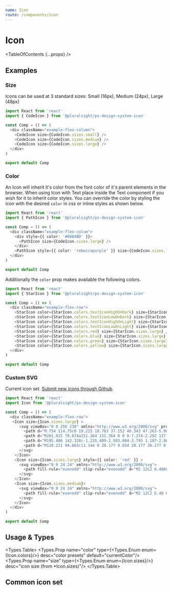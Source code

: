 ```yaml
---
name: Icon
route: /components/icon
---
```


# Icon

<TableOfContents {...props} />

## Examples

### Size

Icons can be used at 3 standard sizes: Small (16px), Medium (24px), Large (48px)

```typescript
import React from 'react'
import { CodeIcon } from '@pluralsight/ps-design-system-icon'

const Comp = () => (
  <div className="example-flex-column">
    <CodeIcon size={CodeIcon.sizes.small} />
    <CodeIcon size={CodeIcon.sizes.medium} />
    <CodeIcon size={CodeIcon.sizes.large} />
  </div>
)

export default Comp

```

### Color

An Icon will inherit it's color from the font color of it's parent elements in the browser. When using Icon with Text place inside the Text component if you wish for it to inherit color styles. You can override the color by styling the icon with the desired `color` in css or inline styles as shown below.

```typescript
import React from 'react'
import { PathIcon } from '@pluralsight/ps-design-system-icon'

const Comp = () => (
  <div className="example-flex-colum">
    <div style={{ color: '#0084BD' }}>
      <PathIcon size={CodeIcon.sizes.large} />
    </div>
    <PathIcon style={{ color: 'rebeccapurple' }} size={CodeIcon.sizes.large} />
  </div>
)

export default Comp

```

Additionally the `color` prop makes available the following colors.

```typescript
import React from 'react'
import { StarIcon } from '@pluralsight/ps-design-system-icon'

const Comp = () => (
  <div className="example-flex-row">
    <StarIcon color={StarIcon.colors.textIconHighOnDark} size={StarIcon.sizes.large} />
    <StarIcon color={StarIcon.colors.textIconLowOnDark} size={StarIcon.sizes.large} />
    <StarIcon color={StarIcon.colors.textIconHighOnLight} size={StarIcon.sizes.large} />
    <StarIcon color={StarIcon.colors.textIconLowOnLight} size={StarIcon.sizes.large} />
    <StarIcon color={StarIcon.colors.red} size={StarIcon.sizes.large} />
    <StarIcon color={StarIcon.colors.blue} size={StarIcon.sizes.large} />
    <StarIcon color={StarIcon.colors.green} size={StarIcon.sizes.large} />
    <StarIcon color={StarIcon.colors.yellow} size={StarIcon.sizes.large} />
  </div>
)

export default Comp

```

### Custom SVG

Current icon set. [Submit new icons through Github](https://github.com/pluralsight/design-system/issues).

```typescript
import React from 'react'
import Icon from '@pluralsight/ps-design-system-icon'

const Comp = () => (
  <div className="example-flex-row">
   <Icon size={Icon.sizes.large} >
      <svg viewBox="0 0 256 230" xmlns="http://www.w3.org/2000/svg" preserveAspectRatio="xMinYMin meet">
        <path d="M.754 114.75c0 19.215 18.763 37.152 48.343 47.263-5.907 29.737-1.058 53.706 15.136 63.045 16.645 9.6 41.443 2.955 64.98-17.62 22.943 19.744 46.13 27.514 62.31 18.148 16.63-9.627 21.687-35.221 15.617-65.887 30.81-10.186 48.044-25.481 48.044-44.949 0-18.769-18.797-35.006-47.979-45.052 6.535-31.933.998-55.32-15.867-65.045-16.259-9.376-39.716-1.204-62.996 19.056C104.122 2.205 80.897-4.36 64.05 5.392 47.806 14.795 43.171 39.2 49.097 69.487 20.515 79.452.754 96.057.754 114.75z" fill="#FFF"/>
        <path d="M201.025 79.674a151.364 151.364 0 0 0-7.274-2.292 137.5 137.5 0 0 0 1.124-4.961c5.506-26.728 1.906-48.26-10.388-55.348-11.787-6.798-31.065.29-50.535 17.233a151.136 151.136 0 0 0-5.626 5.163 137.573 137.573 0 0 0-3.744-3.458c-20.405-18.118-40.858-25.752-53.139-18.643-11.776 6.817-15.264 27.06-10.307 52.39a150.91 150.91 0 0 0 1.67 7.484c-2.894.822-5.689 1.698-8.363 2.63-23.922 8.34-39.2 21.412-39.2 34.97 0 14.004 16.4 28.05 41.318 36.566a128.44 128.44 0 0 0 6.11 1.91 147.813 147.813 0 0 0-1.775 8.067c-4.726 24.89-1.035 44.653 10.71 51.428 12.131 6.995 32.491-.195 52.317-17.525 1.567-1.37 3.14-2.823 4.715-4.346a148.34 148.34 0 0 0 6.108 5.573c19.204 16.525 38.17 23.198 49.905 16.405 12.12-7.016 16.058-28.247 10.944-54.078-.39-1.973-.845-3.988-1.355-6.04 1.43-.422 2.833-.858 4.202-1.312 25.904-8.582 42.757-22.457 42.757-36.648 0-13.607-15.77-26.767-40.174-35.168z" fill="#53C1DE"/>
        <path d="M195.406 142.328c-1.235.409-2.503.804-3.795 1.187-2.86-9.053-6.72-18.68-11.442-28.625 4.507-9.71 8.217-19.213 10.997-28.208 2.311.67 4.555 1.375 6.717 2.12 20.91 7.197 33.664 17.84 33.664 26.04 0 8.735-13.775 20.075-36.14 27.486zm-9.28 18.389c2.261 11.422 2.584 21.749 1.086 29.822-1.346 7.254-4.052 12.09-7.398 14.027-7.121 4.122-22.35-1.236-38.772-15.368-1.883-1.62-3.78-3.35-5.682-5.18 6.367-6.964 12.73-15.06 18.94-24.05 10.924-.969 21.244-2.554 30.603-4.717.46 1.86.87 3.683 1.223 5.466zm-93.85 43.137c-6.957 2.457-12.498 2.527-15.847.596-7.128-4.11-10.09-19.98-6.049-41.265a138.507 138.507 0 0 1 1.65-7.502c9.255 2.047 19.5 3.52 30.45 4.408 6.251 8.797 12.798 16.883 19.396 23.964a118.863 118.863 0 0 1-4.305 3.964c-8.767 7.664-17.552 13.1-25.294 15.835zm-32.593-61.58c-11.018-3.766-20.117-8.66-26.354-14-5.604-4.8-8.434-9.565-8.434-13.432 0-8.227 12.267-18.722 32.726-25.855a139.276 139.276 0 0 1 7.777-2.447c2.828 9.197 6.537 18.813 11.013 28.537-4.534 9.869-8.296 19.638-11.15 28.943a118.908 118.908 0 0 1-5.578-1.746zm10.926-74.37c-4.247-21.703-1.427-38.074 5.67-42.182 7.56-4.376 24.275 1.864 41.893 17.507 1.126 1 2.257 2.047 3.39 3.13-6.564 7.049-13.051 15.074-19.248 23.82-10.627.985-20.8 2.567-30.152 4.686a141.525 141.525 0 0 1-1.553-6.962zm97.467 24.067a306.982 306.982 0 0 0-6.871-11.3c7.21.91 14.117 2.12 20.603 3.601-1.947 6.241-4.374 12.767-7.232 19.457a336.42 336.42 0 0 0-6.5-11.758zm-39.747-38.714c4.452 4.823 8.911 10.209 13.297 16.052a284.245 284.245 0 0 0-26.706-.006c4.39-5.789 8.887-11.167 13.409-16.046zm-40.002 38.78a285.24 285.24 0 0 0-6.378 11.685c-2.811-6.667-5.216-13.222-7.18-19.552 6.447-1.443 13.322-2.622 20.485-3.517a283.79 283.79 0 0 0-6.927 11.384zm7.133 57.683c-7.4-.826-14.379-1.945-20.824-3.348 1.995-6.442 4.453-13.138 7.324-19.948a283.494 283.494 0 0 0 6.406 11.692 285.27 285.27 0 0 0 7.094 11.604zm33.136 27.389c-4.575-4.937-9.138-10.397-13.595-16.27 4.326.17 8.737.256 13.22.256 4.606 0 9.159-.103 13.64-.303-4.4 5.98-8.843 11.448-13.265 16.317zm46.072-51.032c3.02 6.884 5.566 13.544 7.588 19.877-6.552 1.495-13.625 2.699-21.078 3.593a337.537 337.537 0 0 0 6.937-11.498 306.632 306.632 0 0 0 6.553-11.972zm-14.915 7.15a316.478 316.478 0 0 1-10.84 17.49c-6.704.479-13.632.726-20.692.726-7.031 0-13.871-.219-20.458-.646A273.798 273.798 0 0 1 96.72 133.28a271.334 271.334 0 0 1-9.64-18.206 273.864 273.864 0 0 1 9.611-18.216v.002a271.252 271.252 0 0 1 10.956-17.442c6.72-.508 13.61-.774 20.575-.774 6.996 0 13.895.268 20.613.78a290.704 290.704 0 0 1 10.887 17.383 316.418 316.418 0 0 1 9.741 18.13 290.806 290.806 0 0 1-9.709 18.29zm19.913-107.792c7.566 4.364 10.509 21.961 5.755 45.038a127.525 127.525 0 0 1-1.016 4.492c-9.374-2.163-19.554-3.773-30.212-4.773-6.209-8.841-12.642-16.88-19.1-23.838a141.92 141.92 0 0 1 5.196-4.766c16.682-14.518 32.273-20.25 39.377-16.153z" fill="#FFF"/>
        <path d="M128.221 94.665c11.144 0 20.177 9.034 20.177 20.177 0 11.144-9.033 20.178-20.177 20.178-11.143 0-20.177-9.034-20.177-20.178 0-11.143 9.034-20.177 20.177-20.177" fill="#53C1DE"/>
      </svg>
    </Icon>
    <Icon size={Icon.sizes.large} style={{ color: 'red' }} >
      <svg viewBox="0 0 24 24" xmlns="http://www.w3.org/2000/svg">
        <path fill-rule="evenodd" clip-rule="evenodd" d="M2 12C2 6.48609 6.48609 2 12 2C17.5139 2 22 6.48609 22 12C22 17.5139 17.5139 22 12 22C6.48609 22 2 17.5139 2 12ZM4 12C4 7.58887 7.58887 4 12 4C16.4111 4 20 7.58887 20 12C20 16.4111 16.4111 20 12 20C7.58887 20 4 16.4111 4 12ZM6.64645 13.0607C6.45118 12.8654 6.45118 12.5488 6.64645 12.3536L7.35355 11.6464C7.54882 11.4512 7.8654 11.4512 8.06066 11.6464L10 13.5858L15.9393 7.64645C16.1346 7.45118 16.4512 7.45118 16.6464 7.64645L17.3536 8.35355C17.5488 8.54882 17.5488 8.8654 17.3536 9.06066L10.3536 16.0607C10.1583 16.2559 9.84171 16.2559 9.64645 16.0607L6.64645 13.0607Z" />
      </svg>
    </Icon>
    <Icon size={Icon.sizes.medium}>
      <svg viewBox="0 0 24 24" xmlns="http://www.w3.org/2000/svg">
        <path fill-rule="evenodd" clip-rule="evenodd" d="M2 12C2 6.48 6.48 2 12 2C17.52 2 22 6.48 22 12C22 17.52 17.52 22 12 22C6.48 22 2 17.52 2 12ZM4 12C4 16.41 7.59 20 12 20C16.41 20 20 16.41 20 12C20 7.59 16.41 4 12 4C7.59 4 4 7.59 4 12ZM12.5 7C12.7761 7 13 7.22386 13 7.5V11H16.5C16.7761 11 17 11.2239 17 11.5V12.5C17 12.7761 16.7761 13 16.5 13H13V16.5C13 16.7761 12.7761 17 12.5 17H11.5C11.2239 17 11 16.7761 11 16.5V13H7.5C7.22386 13 7 12.7761 7 12.5V11.5C7 11.2239 7.22386 11 7.5 11H11V7.5C11 7.22386 11.2239 7 11.5 7H12.5Z" />
      </svg>
    </Icon>
  </div>
)

export default Comp

```
## Usage & Types

<Usage install="npm install @pluralsight/ps-design-system-icon"
  import="import Icon from '@pluralsight/ps-design-system-icon'"
  packageName="icon"
/>

<Types.Table>
  <Types.Prop name="color" type={<Types.Enum enum={Icon.colors}/>} desc="color presets" default="currentColor"/>
  <Types.Prop name="size" type={<Types.Enum enum={Icon.sizes}/>} desc="icon size (from *Icon.sizes)"/>
</Types.Table>

## Common icon set

<IconCommonSet />
